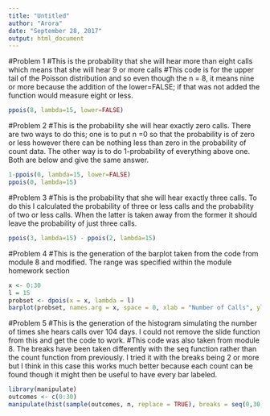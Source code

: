 ```yaml
---
title: "Untitled"
author: "Arora"
date: "September 28, 2017"
output: html_document
---
```


#Problem 1
#This is the probability that she will hear more than eight calls which means that she will hear 9 or more calls
#This code is for the upper tail of the Poisson distribution and so even though the n = 8, it means nine or more because the addition of the lower=FALSE; if that was not added the function would measure eight or less. 
```r
ppois(8, lambda=15, lower=FALSE)
```

#Problem 2
#This is the probability she will hear exactly zero calls. There are two ways to do this; one is to put n =0 so that the probability is of zero or less however there can be nothing less than zero in the probability of count data. The other way is to do 1-probability of everything above one. Both are below and give the same answer. 
```r
1-ppois(0, lambda=15, lower=FALSE)
ppois(0, lambda=15)
```
#Problem 3
#This is the probability that she will hear exactly three calls. To do this I calculated the probability of three or less calls and the probability of two or less calls. When the latter is taken away from the former it should leave the probability of just three calls. 
```r
ppois(3, lambda=15) - ppois(2, lambda=15)
```

#Problem 4
#This is the generation of the barplot taken from the code from module 8 and modified. The range was specified within the module homework section
```r
x <- 0:30
l = 15
probset <- dpois(x = x, lambda = l)
barplot(probset, names.arg = x, space = 0, xlab = "Number of Calls", ylab = "Probability of Hearing Calls", main = "Probability Mass Function")
```

#Problem 5
#This is the generation of the histogram simulating the number of times she hears calls over 104 days. I could not remove the slide function from this and get the code to work. 
#This code was also taken from module 8. The breaks have been taken differently with the seq function rather than the count function from previously. I tried it with the breaks being 2 or more but I think in this case this works much better because each count can be found though it might then be useful to have every bar labeled. 
```r
library(manipulate)
outcomes <- c(0:30)
manipulate(hist(sample(outcomes, n, replace = TRUE), breaks = seq(0,30,1), probability = TRUE, main = paste("Histogram of Outcomes of ", n, " Days of Listening for Monkey Calls", sep = ""), xlab = "Number of Calls", ylab = "Probability", xlim=c(0,30)), n = slider(0,10000, initial = 104, step = 100))
```
